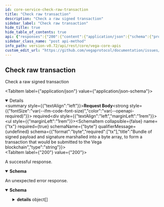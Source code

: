 ```yaml
---
id: core-service-check-raw-transaction
title: "Check raw transaction"
description: "Check a raw signed transaction"
sidebar_label: "Check raw transaction"
hide_title: true
hide_table_of_contents: true
api: {"responses":{"200":{"content":{"application/json":{"schema":{"properties":{"info":{"title":"Information about the transaction","type":"string"},"code":{"format":"int64","title":"Check code result","type":"integer"},"data":{"title":"Data for details","type":"string"},"gasUsed":{"format":"int64","title":"Gas used for transaction","type":"string"},"gasWanted":{"format":"int64","title":"Gas wanted for transaction","type":"string"},"log":{"title":"Transaction log","type":"string"},"success":{"title":"Success will be true if the transaction was checked by the node","type":"boolean"}},"title":"Response for checking a version agnostic transaction on Vega","type":"object"}}},"description":"A successful response."},"default":{"content":{"application/json":{"schema":{"properties":{"code":{"format":"int32","type":"integer"},"details":{"items":{"additionalProperties":{},"properties":{"@type":{"type":"string"}},"type":"object","title":"protobufAny"},"type":"array"},"message":{"type":"string"}},"type":"object","title":"googlerpcStatus"}}},"description":"An unexpected error response."}},"tags":["CoreService"],"description":"Check a raw signed transaction","operationId":"CoreService_CheckRawTransaction","requestBody":{"content":{"application/json":{"schema":{"properties":{"tx":{"format":"byte","required":["tx"],"title":"Bundle of signed payload and signature marshalled into a byte array, to form a transaction that would be submitted to the Vega blockchain","type":"string"}},"required":["tx"],"title":"Request for checking a version agnostic transaction on Vega","type":"object"}}},"required":true},"method":"post","path":"/transaction/raw/check","servers":[{"url":"https://vega-mainnet-data.commodum.io","description":"vega-mainnet-data.commodum.io"},{"url":"https://vega-data.nodes.guru:3008","description":"vega-data.nodes.guru"},{"url":"https://vega-data.bharvest.io","description":"vega-data.bharvest.io"},{"url":"https://vega.aurora-edge.com","description":"vega.aurora-edge.com"},{"url":"https://darling.network","description":"darling.network"},{"url":"https://graphqlvega.gpvalidator.com","description":"graphqlvega.gpvalidator.com"},{"url":"https://vega-mainnet.anyvalid.com","description":"vega-mainnet.anyvalid.com"},{"url":"https://vega.mainnet.stakingcabin.com:3008","description":"vega.mainnet.stakingcabin.com"}],"jsonRequestBodyExample":{"tx":"string"},"info":{"title":"Vega core APIs","version":"v0.72.10"},"postman":{"name":"Check raw transaction","description":{"content":"Check a raw signed transaction","type":"text/plain"},"url":{"path":["transaction","raw","check"],"host":["{{baseUrl}}"],"query":[],"variable":[]},"header":[{"key":"Content-Type","value":"application/json"},{"key":"Accept","value":"application/json"}],"method":"POST","body":{"mode":"raw","raw":"\"\"","options":{"raw":{"language":"json"}}}}}
sidebar_class_name: "post api-method"
info_path: version-v0.72/api/rest/core/vega-core-apis
custom_edit_url: "https://github.com/vegaprotocol/documentation/issues/new?labels=documentation&title=[Documentation] Requesting changes to 'Check raw transaction' (core-service-check-raw-transaction)"
---
```



## Check raw transaction



Check a raw signed transaction

<MimeTabs><TabItem label={"application/json"} value={"application/json-schema"}><details style={{}} data-collapsed={false} open={true}><summary style={{"textAlign":"left"}}><strong>Request Body</strong><strong style={{"fontSize":"var(--ifm-code-font-size)","color":"var(--openapi-required)"}}> required</strong></summary><div style={{"textAlign":"left","marginLeft":"1rem"}}></div><ul style={{"marginLeft":"1rem"}}><SchemaItem collapsible={false} name={"tx"} required={true} schemaName={"byte"} qualifierMessage={undefined} schema={{"format":"byte","required":["tx"],"title":"Bundle of signed payload and signature marshalled into a byte array, to form a transaction that would be submitted to the Vega blockchain","type":"string"}}></SchemaItem></ul></details></TabItem></MimeTabs><div><ApiTabs><TabItem label={"200"} value={"200"}><div>

A successful response.

</div><div><MimeTabs schemaType={"response"}><TabItem label={"application/json"} value={"application/json"}><SchemaTabs><TabItem label={"Schema"} value={"Schema"}><details style={{}} data-collapsed={false} open={true}><summary style={{"textAlign":"left"}}><strong>Schema</strong></summary><div style={{"textAlign":"left","marginLeft":"1rem"}}></div><ul style={{"marginLeft":"1rem"}}><SchemaItem collapsible={false} name={"info"} required={false} schemaName={"Information about the transaction"} qualifierMessage={undefined} schema={{"title":"Information about the transaction","type":"string"}}></SchemaItem><SchemaItem collapsible={false} name={"code"} required={false} schemaName={"int64"} qualifierMessage={undefined} schema={{"format":"int64","title":"Check code result","type":"integer"}}></SchemaItem><SchemaItem collapsible={false} name={"data"} required={false} schemaName={"Data for details"} qualifierMessage={undefined} schema={{"title":"Data for details","type":"string"}}></SchemaItem><SchemaItem collapsible={false} name={"gasUsed"} required={false} schemaName={"int64"} qualifierMessage={undefined} schema={{"format":"int64","title":"Gas used for transaction","type":"string"}}></SchemaItem><SchemaItem collapsible={false} name={"gasWanted"} required={false} schemaName={"int64"} qualifierMessage={undefined} schema={{"format":"int64","title":"Gas wanted for transaction","type":"string"}}></SchemaItem><SchemaItem collapsible={false} name={"log"} required={false} schemaName={"Transaction log"} qualifierMessage={undefined} schema={{"title":"Transaction log","type":"string"}}></SchemaItem><SchemaItem collapsible={false} name={"success"} required={false} schemaName={"Success will be true if the transaction was checked by the node"} qualifierMessage={undefined} schema={{"title":"Success will be true if the transaction was checked by the node","type":"boolean"}}></SchemaItem></ul></details></TabItem><TabItem label={"Example (from schema)"} value={"Example (from schema)"}><ResponseSamples responseExample={"{\n  \"info\": \"string\",\n  \"code\": 0,\n  \"data\": \"string\",\n  \"gasUsed\": \"string\",\n  \"gasWanted\": \"string\",\n  \"log\": \"string\",\n  \"success\": true\n}"} language={"json"}></ResponseSamples></TabItem></SchemaTabs></TabItem></MimeTabs></div></TabItem><TabItem label={"default"} value={"default"}><div>

An unexpected error response.

</div><div><MimeTabs schemaType={"response"}><TabItem label={"application/json"} value={"application/json"}><SchemaTabs><TabItem label={"Schema"} value={"Schema"}><details style={{}} data-collapsed={false} open={true}><summary style={{"textAlign":"left"}}><strong>Schema</strong></summary><div style={{"textAlign":"left","marginLeft":"1rem"}}></div><ul style={{"marginLeft":"1rem"}}><SchemaItem collapsible={false} name={"code"} required={false} schemaName={"int32"} qualifierMessage={undefined} schema={{"format":"int32","type":"integer"}}></SchemaItem><SchemaItem collapsible={true} className={"schemaItem"}><details style={{}}><summary style={{}}><strong>details</strong><span style={{"opacity":"0.6"}}> object[]</span></summary><div style={{"marginLeft":"1rem"}}><li><div style={{"fontSize":"var(--ifm-code-font-size)","opacity":"0.6","marginLeft":"-.5rem","paddingBottom":".5rem"}}>Array [</div></li><SchemaItem collapsible={false} name={"@type"} required={false} schemaName={"string"} qualifierMessage={undefined} schema={{"type":"string"}}></SchemaItem><li><div style={{"fontSize":"var(--ifm-code-font-size)","opacity":"0.6","marginLeft":"-.5rem"}}>]</div></li></div></details></SchemaItem><SchemaItem collapsible={false} name={"message"} required={false} schemaName={"string"} qualifierMessage={undefined} schema={{"type":"string"}}></SchemaItem></ul></details></TabItem><TabItem label={"Example (from schema)"} value={"Example (from schema)"}><ResponseSamples responseExample={"{\n  \"code\": 0,\n  \"details\": [\n    {\n      \"@type\": \"string\"\n    }\n  ],\n  \"message\": \"string\"\n}"} language={"json"}></ResponseSamples></TabItem></SchemaTabs></TabItem></MimeTabs></div></TabItem></ApiTabs></div>
